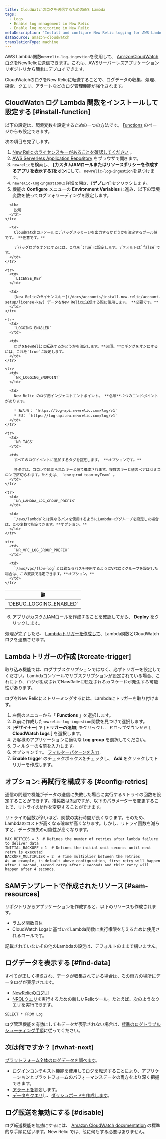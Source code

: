 ```yaml
---
title: CloudWatchのログを送信するためのAWS Lambda
tags:
  - Logs
  - Enable log management in New Relic
  - Enable log monitoring in New Relic
metaDescription: 'Install and configure New Relic logging for AWS Lambda with CloudWatch logs, so you can use enhanced log management capabilities.'
dataSource: amazon-cloudwatch
translationType: machine
---
```


AWS Lambda関数`newrelic-log-ingestion`を使用して、 [AmazonCloudWatchログ](https://docs.aws.amazon.com/AmazonCloudWatch/latest/logs/WhatIsCloudWatchLogs.html)をNewRelicに送信できます。これは、AWSサーバーレスアプリケーションリポジトリから簡単にデプロイできます。

CloudWatchのログをNew Relicに転送することで、ログデータの収集、処理、探索、クエリ、アラートなどのログ管理機能が強化されます。

## CloudWatch ログ Lambda 関数をインストールして設定する [#install-function]

以下の設定は、環境変数を設定するための一つの方法です。 [Functions](https://docs.aws.amazon.com/lambda/latest/dg/configuration-envvars.html) のページからも設定できます。

次の項目を完了します。

1. [New Relic のライセンスキーがあることを確認してください](/docs/accounts/install-new-relic/account-setup/license-key) 。
2. [AWS Serverless Application Repository](https://serverlessrepo.aws.amazon.com/applications "リンクが新しいウィンドウで開きます。") をブラウザで開きます。
3. `newrelic`を検索し、 **\[カスタムIAMロールまたはリソースポリシーを作成するアプリを表示する]をオン**にして、 `newrelic-log-ingestion`を見つけます。
4. `newrelic-log-ingestion`の詳細を開き、\[**デプロイ**]をクリックします。
5. 機能の **Configure** メニューの **Environment Variables** に進み、以下の環境変数を使ってログフォワーディングを設定します。

<table>
  <thead>
    <tr>
      <th style={{ width: "200px" }}>
        鍵
      </th>

      <th>
        説明
      </th>
    </tr>
  </thead>

  <tbody>
    <tr>
      <td>
        `DEBUG_LOGGING_ENABLED`
      </td>

      <td>
        CloudWatchコンソールにデバッグメッセージを出力するかどうかを決定するブール値です。 **任意です。**

        デバッグログをオンにするには、これを`true`に設定します。デフォルトは`false`です。
      </td>
    </tr>

    <tr>
      <td>
        `LICENSE_KEY`
      </td>

      <td>
        [New Relicのライセンスキー](/docs/accounts/install-new-relic/account-setup/license-key) データをNew Relicに送信する際に使用します。 **必要です。**
      </td>
    </tr>

    <tr>
      <td>
        `LOGGING_ENABLED`
      </td>

      <td>
        ログをNewRelicに転送するかどうかを決定します。**必須。**ロギングをオンにするには、これを`true`に設定します。
      </td>
    </tr>

    <tr>
      <td>
        `NR_LOGGING_ENDPOINT`
      </td>

      <td>
        New Relic のログ用インジェストエンドポイント。 **必須**.2つのエンドポイントがあります。

        * 私たち： `https://log-api.newrelic.com/log/v1`
        * EU： `https://log-api.eu.newrelic.com/log/v1`
      </td>
    </tr>

    <tr>
      <td>
        `NR_TAGS`
      </td>

      <td>
        すべてのログイベントに追加するタグを指定します。 **オプションです。**

        各タグは、コロンで区切られたキーと値で構成されます。複数のキーと値のペアはセミコロンで区切られます。たとえば、 `env:prod;team:myTeam` 。
      </td>
    </tr>

    <tr>
      <td>
        `NR_LAMBDA_LOG_GROUP_PREFIX`
      </td>

      <td>
        `/aws/lambda`とは異なるパスを使用するようにLambdaロググループを設定した場合は、この変数で指定できます。**オプション。**
      </td>
    </tr>

    <tr>
      <td>
        `NR_VPC_LOG_GROUP_PREFIX`
      </td>

      <td>
        `/aws/vpc/flow-log`とは異なるパスを使用するようにVPCロググループを設定した場合は、この変数で指定できます。**オプション。**
      </td>
    </tr>
  </tbody>
</table>

6. アプリがカスタムIAMロールを作成することを確認してから、 **Deploy** をクリックします。

処理が完了したら、 [Lambdaトリガーを作成して](#create-trigger)、Lambda関数とCloudWatchログを連携させます。

## Lambdaトリガーの作成 [#create-trigger]

取り込み機能では、ログサブスクリプションではなく、必ずトリガーを設定してください。Lambdaコンソールでサブスクリプションが設定されている場合、これにより、ログが生成されてNewRelicに転送されるカスケードが発生する可能性があります。

ログをNew Relicにストリーミングするには、Lambdaにトリガーを取り付けます。

1. 左側のメニューから「 **Functions** 」を選択します。
2. 以前に作成した`newrelic-log-ingestion`関数を見つけて選択します。
3. \[**デザイナー**] で \[**トリガーの追加**] をクリックし、ドロップダウンから \[ **CloudWatch Logs** ] を選択します。
4. お客様のアプリケーションに適切な **Log group** を選択してください。
5. フィルターの名前を入力します。
6. オプションです。 [フィルターパターンを入力](https://docs.aws.amazon.com/AmazonCloudWatch/latest/logs/FilterAndPatternSyntax.html).
7. **Enable trigger** のチェックボックスをチェックし、 **Add** をクリックしてトリガーを作成します。

<InstallFeedback/>

## オプション: 再試行を構成する [#config-retries]

通信の問題で機能がデータの送信に失敗した場合に実行するリトライの回数を設定することができます。推奨数は3回ですが、以下のパラメーターを変更することで、リトライの動作を変更することができます。

<Callout variant="tip">
  リトライの回数が多いほど、関数の実行時間が長くなります。そのため、Lambdaのコストが高くなる確率が高くなります。しかし、リトライ回数を減らすと、データ損失の可能性が高くなります。
</Callout>

```
MAX_RETRIES = 3  # Defines the number of retries after lambda failure to deliver data
INITIAL_BACKOFF = 1  # Defines the initial wait seconds until next retry is executed
BACKOFF_MULTIPLIER = 2  # Time multiplier between the retries
As an example, in default above configuration, first retry will happen after 1 second, second retry after 2 seconds and third retry will happen after 4 seconds.
```

## SAMテンプレートで作成されたリソース [#sam-resources]

リポジトリからアプリケーションを作成すると、以下のリソースも作成されます。

* ラムダ関数自体
* CloudWatch Logsに基づいてLambda関数に実行権限を与えるために使用されるロールです。

記載されていないその他のLambdaの設定は、デフォルトのままで構いません。

## ログデータを表示する [#find-data]

すべてが正しく構成され、データが収集されている場合は、次の両方の場所にデータログが表示されます。

* [NewRelicのログUI](https://one.newrelic.com/launcher/logger.log-launcher)
* [NRQLクエリ](/docs/chart-builder/use-chart-builder/choose-data/use-advanced-nrql-mode-specify-data)を実行するための新しいRelicツール。たとえば、次のようなクエリを実行できます。

```
SELECT * FROM Log
```

ログ管理機能を有効にしてもデータが表示されない場合は、[標準のログトラブルシューティング手順](/docs/logs/log-management/troubleshooting/no-log-data-appears-ui/)に従ってください。

## 次は何ですか？ [#what-next]

[プラットフォーム全体のログデータを調べます](/docs/logs/log-management/ui-data/use-logs-ui/)。

* [ログインコンテキスト](/docs/logs/enable-log-management-new-relic/configure-logs-context/configure-logs-context-apm-agents/)機能を使用してログを転送することにより、アプリケーションとプラットフォームのパフォーマンスデータの両方をより深く把握できます。
* [アラートを](/docs/alerts-applied-intelligence/new-relic-alerts/alert-conditions/create-alert-conditions/)設定します。
* [データをクエリ](/docs/query-your-data/explore-query-data/get-started/introduction-querying-new-relic-data/)し、[ダッシュボードを作成します](/docs/query-your-data/explore-query-data/dashboards/introduction-dashboards/)。

## ログ転送を無効にする [#disable]

ログ転送機能を無効にするには、 [Amazon CloudWatch documentation](https://docs.aws.amazon.com/AmazonCloudWatch/latest/logs/WhatIsCloudWatchLogs.html) の標準的な手順に従います。New Relic では、他に何もする必要はありません。